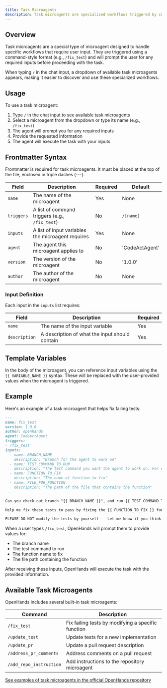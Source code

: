 ```yaml
---
title: Task Microagents
description: Task microagents are specialized workflows triggered by command-style inputs that prompt users for required information. They streamline common development tasks by providing structured templates for specific operations.
---
```


## Overview

Task microagents are a special type of microagent designed to handle specific workflows that require user input. They are triggered using a command-style format (e.g., `/fix_test`) and will prompt the user for any required inputs before proceeding with the task.

When typing `/` in the chat input, a dropdown of available task microagents appears, making it easier to discover and use these specialized workflows.

## Usage

To use a task microagent:

1. Type `/` in the chat input to see available task microagents
2. Select a microagent from the dropdown or type its name (e.g., `/fix_test`)
3. The agent will prompt you for any required inputs
4. Provide the requested information
5. The agent will execute the task with your inputs

## Frontmatter Syntax

Frontmatter is required for task microagents. It must be placed at the top of the file, enclosed in triple dashes (---).

| Field      | Description                                                | Required | Default          |
|------------|------------------------------------------------------------|----------|------------------|
| `name`     | The name of the microagent                                 | Yes      | None             |
| `triggers` | A list of command triggers (e.g., `/fix_test`)             | No       | `/[name]`        |
| `inputs`   | A list of input variables the microagent requires          | Yes      | None             |
| `agent`    | The agent this microagent applies to                       | No       | 'CodeActAgent'   |
| `version`  | The version of the microagent                              | No       | '1.0.0'          |
| `author`   | The author of the microagent                               | No       | None             |

### Input Definition

Each input in the `inputs` list requires:

| Field         | Description                                      | Required |
|---------------|--------------------------------------------------|----------|
| `name`        | The name of the input variable                   | Yes      |
| `description` | A description of what the input should contain   | Yes      |

## Template Variables

In the body of the microagent, you can reference input variables using the `{{ VARIABLE_NAME }}` syntax. These will be replaced with the user-provided values when the microagent is triggered.

## Example

Here's an example of a task microagent that helps fix failing tests:

```markdown
---
name: fix_test
version: 1.0.0
author: openhands
agent: CodeActAgent
triggers:
- /fix_test
inputs:
  - name: BRANCH_NAME
    description: "Branch for the agent to work on"
  - name: TEST_COMMAND_TO_RUN
    description: "The test command you want the agent to work on. For example, `pytest tests/unit/test_bash_parsing.py`"
  - name: FUNCTION_TO_FIX
    description: "The name of function to fix"
  - name: FILE_FOR_FUNCTION
    description: "The path of the file that contains the function"
---

Can you check out branch "{{ BRANCH_NAME }}", and run {{ TEST_COMMAND_TO_RUN }}.

Help me fix these tests to pass by fixing the {{ FUNCTION_TO_FIX }} function in file {{ FILE_FOR_FUNCTION }}.

PLEASE DO NOT modify the tests by yourself -- Let me know if you think some of the tests are incorrect.
```

When a user types `/fix_test`, OpenHands will prompt them to provide values for:
- The branch name
- The test command to run
- The function name to fix
- The file path containing the function

After receiving these inputs, OpenHands will execute the task with the provided information.

## Available Task Microagents

OpenHands includes several built-in task microagents:

| Command              | Description                                           |
|----------------------|-------------------------------------------------------|
| `/fix_test`          | Fix failing tests by modifying a specific function    |
| `/update_test`       | Update tests for a new implementation                 |
| `/update_pr`         | Update a pull request description                     |
| `/address_pr_comments` | Address comments on a pull request                  |
| `/add_repo_instruction` | Add instructions to the repository microagent      |

[See examples of task microagents in the official OpenHands repository](https://github.com/All-Hands-AI/OpenHands/tree/main/microagents)
